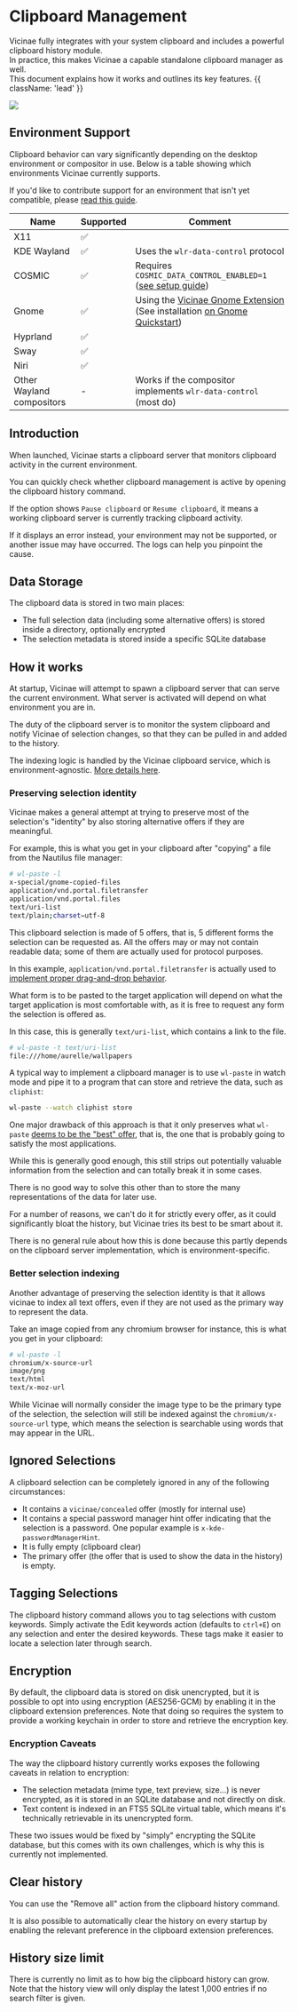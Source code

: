 
# Clipboard Management

Vicinae fully integrates with your system clipboard and includes a powerful clipboard history module.<br />
In practice, this makes Vicinae a capable standalone clipboard manager as well.<br />
This document explains how it works and outlines its key features. {{ className: 'lead' }}

![](/screenshots/clipboard-history-gruvbox.webp)

## Environment Support

Clipboard behavior can vary significantly depending on the desktop environment or compositor in use. Below is a table showing which environments Vicinae currently supports.

If you'd like to contribute support for an environment that isn't yet compatible, please [read this guide](/contrib/clipboard).

| Name | Supported | Comment |
|------|-----------|---------|
| X11 | ✅ |  |
| KDE Wayland | ✅ | Uses the `wlr-data-control` protocol |
| COSMIC | ✅ | Requires `COSMIC_DATA_CONTROL_ENABLED=1` ([see setup guide](/quickstart/cosmic#clipboard-history)) |
| Gnome | ✅ | Using the <a href="https://github.com/dagimg-dot/vicinae-gnome-extension" target="_blank">Vicinae Gnome Extension</a> (See installation [on Gnome Quickstart](/quickstart/gnome#install-the-vicinae-gnome-extension-recommended-but-not-required)) |
| Hyprland | ✅ | |
| Sway | ✅ | |
| Niri | ✅ | |
| Other Wayland compositors | - | Works if the compositor implements `wlr-data-control` (most do) |

## Introduction

When launched, Vicinae starts a clipboard server that monitors clipboard activity in the current environment.

You can quickly check whether clipboard management is active by opening the clipboard history command.

<ImageZoom src="/vicinae-clipboard-history-ok.webp" />

If the option shows `Pause clipboard` or `Resume clipboard`, it means a working clipboard server is currently tracking clipboard activity.  

If it displays an error instead, your environment may not be supported, or another issue may have occurred. The logs can help you pinpoint the cause.

## Data Storage

The clipboard data is stored in two main places:

- The full selection data (including some alternative offers) is stored inside a directory, optionally encrypted
- The selection metadata is stored inside a specific SQLite database

## How it works 

At startup, Vicinae will attempt to spawn a clipboard server that can serve the current environment. What server is activated will depend on what environment you are in.

The duty of the clipboard server is to monitor the system clipboard and notify Vicinae of selection changes, so that they can be pulled in and added to the history.

The indexing logic is handled by the Vicinae clipboard service, which is environment-agnostic. [More details here](/contrib/clipboard).

### Preserving selection identity 

Vicinae makes a general attempt at trying to preserve most of the selection's "identity" by also storing alternative offers if they are meaningful.

For example, this is what you get in your clipboard after "copying" a file from the Nautilus file manager:

```bash
# wl-paste -l
x-special/gnome-copied-files
application/vnd.portal.filetransfer
application/vnd.portal.files
text/uri-list
text/plain;charset=utf-8
```

This clipboard selection is made of 5 offers, that is, 5 different forms the selection can be requested as.
All the offers may or may not contain readable data; some of them are actually used for protocol purposes.

In this example, `application/vnd.portal.filetransfer` is actually used to [implement proper drag-and-drop behavior](https://flatpak.github.io/xdg-desktop-portal/docs/doc-org.freedesktop.portal.FileTransfer.html).

What form is to be pasted to the target application will depend on what the target application is most comfortable with, as it is free to request any form the selection is offered as.

In this case, this is generally `text/uri-list`, which contains a link to the file.

```bash
# wl-paste -t text/uri-list
file:///home/aurelle/wallpapers
```

A typical way to implement a clipboard manager is to use `wl-paste` in watch mode and pipe it to a program that can store and retrieve the data, such as `cliphist`:

```bash
wl-paste --watch cliphist store
```

One major drawback of this approach is that it only preserves what `wl-paste` [deems to be the "best" offer](https://github.com/bugaevc/wl-clipboard/blob/aaa927ee7f7d91bcc25a3b68f60d01005d3b0f7f/src/wl-paste.c#L143), that is, the one that is probably going to satisfy the most applications.

While this is generally good enough, this still strips out potentially valuable information from the selection and can totally break it in some cases.

There is no good way to solve this other than to store the many representations of the data for later use.

For a number of reasons, we can't do it for strictly every offer, as it could significantly bloat the history, but Vicinae tries its best to be smart about it.

There is no general rule about how this is done because this partly depends on the clipboard server implementation, which is environment-specific.

### Better selection indexing

Another advantage of preserving the selection identity is that it allows vicinae to index all text offers, even if they are not used as the primary way to represent the data.

Take an image copied from any chromium browser for instance, this is what you get in your clipboard:

```bash
# wl-paste -l
chromium/x-source-url
image/png
text/html
text/x-moz-url
```

While Vicinae will normally consider the image type to be the primary type of the selection, the selection will still be indexed
against the `chromium/x-source-url` type, which means the selection is searchable using words that may appear in the URL.

## Ignored Selections

A clipboard selection can be completely ignored in any of the following circumstances:

- It contains a `vicinae/concealed` offer (mostly for internal use)
- It contains a special password manager hint offer indicating that the selection is a password. One popular example is `x-kde-passwordManagerHint`.
- It is fully empty (clipboard clear)
- The primary offer (the offer that is used to show the data in the history) is empty.

## Tagging Selections

The clipboard history command allows you to tag selections with custom keywords.
Simply activate the Edit keywords action (defaults to `ctrl+E`) on any selection and enter the desired keywords. These tags make it easier to locate a selection later through search.

<ImageZoom src="/vicinae-clipboard-history-edit-keywords.webp" />

## Encryption

By default, the clipboard data is stored on disk unencrypted, but it is possible to opt into using encryption (AES256-GCM) by enabling it in the clipboard extension preferences.
Note that doing so requires the system to provide a working keychain in order to store and retrieve the encryption key. 

### Encryption Caveats

The way the clipboard history currently works exposes the following caveats in relation to encryption:

- The selection metadata (mime type, text preview, size...) is never encrypted, as it is stored in an SQLite database and not directly on disk.
- Text content is indexed in an FTS5 SQLite virtual table, which means it's technically retrievable in its unencrypted form.

These two issues would be fixed by "simply" encrypting the SQLite database, but this comes with its own challenges, which is why this is currently not implemented.

## Clear history

You can use the "Remove all" action from the clipboard history command. 

It is also possible to automatically clear the history on every startup by enabling the relevant preference in the clipboard extension preferences.

## History size limit

There is currently no limit as to how big the clipboard history can grow. <br />
Note that the history view will only display the latest 1,000 entries if no search filter is given.
